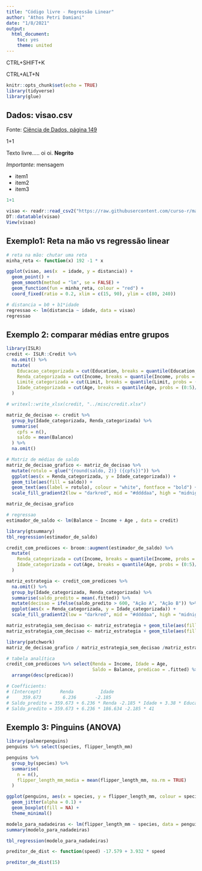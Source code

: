 ```yaml
---
title: "Código livre - Regressão Linear"
author: "Athos Petri Damiani"
date: "1/8/2021"
output: 
  html_document: 
    toc: yes
    theme: united
---
```


CTRL+SHIFT+K

CTRL+ALT+N

```r
knitr::opts_chunk$set(echo = TRUE)
library(tidyverse)
library(glue)
```


## Dados: visao.csv

Fonte: [Ciência de Dados, página 149](https://curso-r.github.io/main-regressao-linear/referencias/Ci%C3%AAncia%20de%20Dados.%20Fundamentos%20e%20Aplica%C3%A7%C3%B5es.%20Vers%C3%A3o%20parcial%20preliminar.%20maio%20Pedro%20A.%20Morettin%20Julio%20M.%20Singer.pdf)

1+1

Texto livre..... oi oi. **Negrito**

*Importante*: mensagem

- item1
- item2
- item3

```r
1+1
```


```r
visao <- readr::read_csv2("https://raw.githubusercontent.com/curso-r/main-regressao-linear/master/misc/visao.csv")
DT::datatable(visao)
View(visao)
```

## Exemplo1: Reta na mão vs regressão linear

```r
# reta na mão: chutar uma reta
minha_reta <- function(x) 192 -1 * x
```
```r
ggplot(visao, aes(x  = idade, y = distancia)) +
  geom_point() + 
  geom_smooth(method = "lm", se = FALSE) +
  geom_function(fun = minha_reta, colour = "red") +
  coord_fixed(ratio = 0.2, xlim = c(15, 90), ylim = c(80, 240))
```

```r
# distancia = b0 + b1*idade
regressao <- lm(distancia ~ idade, data = visao)
regressao
```


## Exemplo 2: comparar médias entre grupos

```r
library(ISLR)
credit <- ISLR::Credit %>%
  na.omit() %>%
  mutate(
    Educacao_categorizada = cut(Education, breaks = quantile(Education, probs = (0:5)/5)),
    Renda_categorizada = cut(Income, breaks = quantile(Income, probs = (0:5)/5)),
    Limite_categorizada = cut(Limit, breaks = quantile(Limit, probs = (0:5)/5)),
    Idade_categorizada = cut(Age, breaks = quantile(Age, probs = (0:5)/5))
  )

# writexl::write_xlsx(credit, "../misc/credit.xlsx")
```


```r
matriz_de_decisao <- credit %>%
  group_by(Idade_categorizada, Renda_categorizada) %>%
  summarise(
    cpfs = n(),
    saldo = mean(Balance)
  ) %>%
  na.omit()
```


```r
# Matriz de médias de saldo
matriz_de_decisao_grafico <- matriz_de_decisao %>%
  mutate(rotulo = glue("{round(saldo, 2)} ({cpfs})")) %>%
  ggplot(aes(x = Renda_categorizada, y = Idade_categorizada)) +
  geom_tile(aes(fill = saldo)) +
  geom_text(aes(label = rotulo), colour = "white", fontface = "bold") +
  scale_fill_gradient2(low = "darkred", mid = "#ddddaa", high = "midnightblue", midpoint = 600)

matriz_de_decisao_grafico
```


```r
# regressao
estimador_de_saldo <- lm(Balance ~ Income + Age , data = credit)
```

```r
library(gtsummary)
tbl_regression(estimador_de_saldo)
```


```r
credit_com_predicoes <- broom::augment(estimador_de_saldo) %>%
  mutate(
    Renda_categorizada = cut(Income, breaks = quantile(Income, probs = (0:5)/5)),
    Idade_categorizada = cut(Age, breaks = quantile(Age, probs = (0:5)/5))
  )
```


```r
matriz_estrategia <- credit_com_predicoes %>%
  na.omit() %>%
  group_by(Idade_categorizada, Renda_categorizada) %>%
  summarise(saldo_predito = mean(.fitted)) %>%
  mutate(decisao = ifelse(saldo_predito > 600, "Ação A", "Ação B")) %>%
  ggplot(aes(x = Renda_categorizada, y = Idade_categorizada)) +
  scale_fill_gradient2(low = "darkred", mid = "#ddddaa", high = "midnightblue", midpoint = 600)

matriz_estrategia_sem_decisao <- matriz_estrategia + geom_tile(aes(fill = saldo_predito))
matriz_estrategia_com_decisao <- matriz_estrategia + geom_tile(aes(fill = decisao))
```

```r
library(patchwork)
matriz_de_decisao_grafico / matriz_estrategia_sem_decisao /matriz_estrategia_com_decisao
```

```r
# tabela analítica
credit_com_predicoes %>% select(Renda = Income, Idade = Age, 
                                Saldo = Balance, predicao = .fitted) %>%
  arrange(desc(predicao))

# Coefficients:
# (Intercept)       Renda          Idade  
#     359.673        6.236       -2.185
# Saldo_predito = 359.673 + 6.236 * Renda -2.185 * Idade + 3.38 * Education 
# Saldo_predito = 359.673 + 6.236 * 186.634 -2.185 * 41
```

## Exemplo 3: Pinguins (ANOVA) 

```r
library(palmerpenguins)
penguins %>% select(species, flipper_length_mm)
```

```r
penguins %>%
  group_by(species) %>%
  summarise(
    n = n(),
    flipper_length_mm_media = mean(flipper_length_mm, na.rm = TRUE)
  )
```

```r
ggplot(penguins, aes(x = species, y = flipper_length_mm, colour = species)) +
  geom_jitter(alpha = 0.1) +
  geom_boxplot(fill = NA) +
  theme_minimal()
```


```r
modelo_para_nadadeiras <- lm(flipper_length_mm ~ species, data = penguins)
summary(modelo_para_nadadeiras)
```
```r
tbl_regression(modelo_para_nadadeiras)
```


```r
preditor_de_dist <- function(speed) -17.579 + 3.932 * speed
```

```r
preditor_de_dist(15)
```



